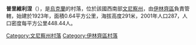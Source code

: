 {{coord|48|58|17|N|29|16|0|E|scale:30000|display=title}}

'''普里維利涅'''（{{lang-uk|Привільне}}），是[[烏克蘭|烏克蘭]]的村落，位於該國西南部[[文尼察州|文尼察州]]，由[[伊林齊區|伊林齊區]]負責管轄，始建於1923年，面積0.64平方公里，海拔高度291米，2001年人口287，人口密度每平方公里448.44人。

[[Category:文尼察州村落|Category:文尼察州村落]]
[[Category:伊林齊區村落|Category:伊林齊區村落]]


{{Vinnytsia-geo-stub}}